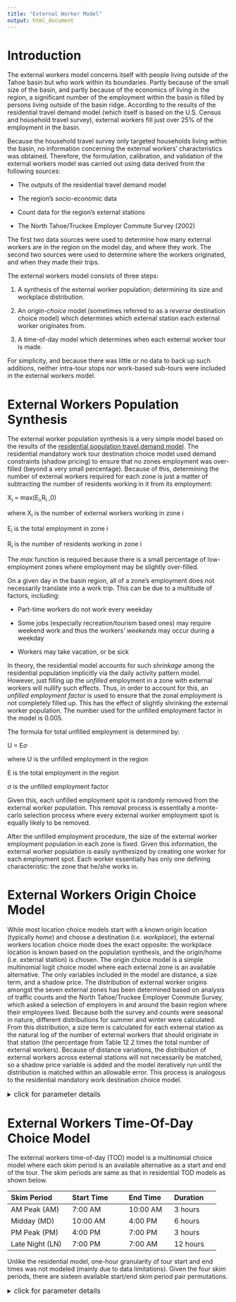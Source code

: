```yaml
---
title: "External Worker Model"
output: html_document
---
```


# Introduction

The external workers model concerns itself with people living outside of the Tahoe basin but who work within its boundaries. Partly because of the small size of the basin, and partly because of the economics of living in the region, a significant number of the employment within the basin is filled by persons living outside of the basin ridge. According to the results of the residential travel demand model (which itself is based on the U.S. Census and household travel survey), external workers fill just over 25% of the employment in the basin. 

Because the household travel survey only targeted households living within the basin, no information concerning the external workers' characteristics was obtained. Therefore, the formulation, calibration, and validation of the 
external workers model was carried out using data derived from the following sources: 

* The outputs of the residential travel demand model 

* The region's socio-economic data 

* Count data for the region's external stations 

* The North Tahoe/Truckee Employer Commute Survey (2002) 

The first two data sources were used to determine how many external workers are in the region on the model day, and where they work. The second two sources were used to determine where the workers originated, and when they made their trips. 

The external workers model consists of three steps: 

1. A synthesis of the external worker population; determining its size and workplace distribution. 

2. An *origin-choice* model (sometimes referred to as a *reverse* destination choice model) which determines which external station each external worker originates from. 

3. A time-of-day model which determines when each external worker tour is made. 

For simplicity, and because there was little or no data to back up such additions, neither intra-tour stops nor work-based sub-tours were included in the external workers model. 

# External Workers Population Synthesis

The external worker population synthesis is a very simple model based on the results of the [residential population travel demand model](ResidentModel.html#MandModels). The residential mandatory work tour destination choice model used demand constraints (shadow pricing) to ensure that no zones employment was over-filled (beyond a very small percentage). Because of this, determining the number of external workers required for each zone is just a matter of subtracting the number of residents working in it from its employment: 

X~i~ = max(E~i~,R~i~ ,0) 

where X~i~ is the number of external workers working in zone i 

 E~i~ is the total employment in zone i 
 
 R~i~ is the number of residents working in zone i 
 
 The *max* function is required because there is a small percentage of low-employment zones where employment may be slightly over-filled.
 
On a given day in the basin region, all of a zone's employment does not necessarily translate into a work trip. This can be due to a multitude of factors, including: 

* Part-time workers do not work every weekday 

* Some jobs (especially recreation/tourism based ones) may require weekend work and thus the workers' *weekends* may occur during a weekday 

* Workers may take vacation, or be sick 

In theory, the residential model accounts for such *shrinkage* among the residential population implicitly via the daily activity pattern model. However, just filling up the *unfilled* employment in a zone with external workers will nullify such effects. Thus, in order to account for this, an *unfilled employment factor* is used to ensure that the 
zonal employment is not completely filled up. This has the effect of slightly shrinking the external worker population. The number used for the unfilled employment factor in the model is 0.005. 

The formula for total unfilled employment is determined by: 

 U = E$\sigma$

where U is the unfilled employment in the region 

 E is the total employment in the region 

 $\sigma$ is the unfilled employment factor 

Given this, each unfilled employment spot is randomly removed from the external worker population. This removal process is essentially a monte-carlo selection process where every external worker employment spot is equally likely to be removed. 

After the unfilled employment procedure, the size of the external worker employment population in each zone is fixed. Given this information, the external worker population is easily synthesized by creating one worker for each employment spot. Each worker essentially has only one defining characteristic: the zone that he/she works in.
 
# External Workers Origin Choice Model 

While most location choice models start with a known origin location (typically *home*) and choose a destination (i.e. *workplace*), the external workers location choice mode does the exact opposite: the workplace location is known based on the population synthesis, and the origin/home (i.e. external station) is chosen. The origin choice model is a simple multinomial logit choice model where each external zone is an available alternative. The only variables included in the model are distance, a size term, and a shadow price. The distribution of external worker origins amongst the seven external zones has been determined based on analysis of traffic counts and the North Tahoe/Truckee Employer Commute Survey, which asked a selection of employers in and around the basin region where their employees lived. Because both the survey and counts were seasonal in nature, different distributions for summer and winter were calculated. From this distribution, a size term is calculated for each external station as the natural log of the number of external workers that should originate in that station (the percentage from Table 12.2 times the total number of external workers). Because of distance variations, the distribution of external workers across external stations will not necessarily be matched, so a shadow price variable is added and the model iteratively run until the distribution is matched within an allowable error. This process is analogous to the residential mandatory work destination choice model. 

<details><summary><font size="3">click for parameter details</font></summary><p>
<font size="3">

[Origin Choice Model](https://github.com/trpa-agency/travel_demand_model/tree/master/reference/model_data/external_worker/uec/ExternalWorkerOC.xls)

The model is not stratified.

</font>
</p></details>

# External Workers Time-Of-Day Choice Model

The external workers time-of-day (TOD) model is a multinomial choice model where each skim period is an available alternative as a start and end of the tour. The skim periods are same as that in residential TOD models as shown below.

-------------------------------------------------------------------
Skim                Start             End Time       Duration        
Period                 Time                                    
------------------- ----------------- -------------- ------------- 
AM Peak (AM)         7:00 AM          10:00 AM       3 hours 
 
Midday (MD)         10:00 AM          4:00 PM        6 hours 
 
PM Peak (PM)         4:00 PM          7:00 PM        3 hours 
 
Late Night (LN)      7:00 PM          7:00 AM        12 hours

----------------------------------------------------------------------------------

Unlike the residential model, one-hour granularity of tour start and end times was not modeled (mainly due to data limitations). Given the four skim periods, there are sixteen available start/end skim period pair permutations.

<details><summary><font size="3">click for parameter details</font></summary><p>
<font size="3">

[Time-of-Day Model](https://github.com/trpa-agency/travel_demand_model/tree/master/reference/model_data/external_worker/uec/ExternalWorkerTOD.xls)

The model is not stratified.

</font>
</p></details>

